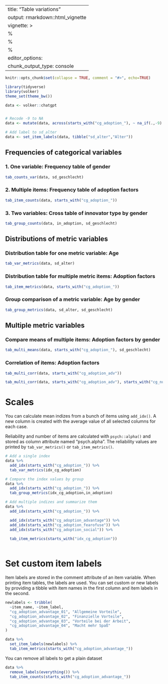 
---
title: "Table variations"
output: rmarkdown::html_vignette
vignette: >
  %\VignetteIndexEntry{Table variations}
  %\VignetteEncoding{UTF-8}
  %\VignetteEngine{knitr::rmarkdown}
editor_options: 
  chunk_output_type: console
---

```r

knitr::opts_chunk$set(collapse = TRUE, comment = "#>", echo=TRUE)

library(tidyverse)
library(volker)
theme_set(theme_bw())

data <- volker::chatgpt


# Recode -9 to NA
data <- mutate(data, across(starts_with("cg_adoption_"), ~ na_if(.,-9)  ))

# Add label to sd_alter
data <- set_item_labels(data, tibble("sd_alter","Alter")) 

```

## Frequencies of categorical variables

### 1. One variable: Frequency table of gender
```r

tab_counts_var(data, sd_geschlecht)
```

### 2. Multiple items: Frequency table of adoption factors
```r

tab_item_counts(data, starts_with("cg_adoption_"))

```


### 3. Two variables: Cross table of innovator type by gender

```r

tab_group_counts(data, in_adoption, sd_geschlecht)

```

## Distributions of metric variables

### Distribution table for one metric variable: Age
```r

tab_var_metrics(data, sd_alter)

```

### Distribution table for multiple metric items: Adoption factors
```r

tab_item_metrics(data, starts_with("cg_adoption_"))

```


### Group comparison of a metric variable: Age by gender

```r

tab_group_metrics(data, sd_alter, sd_geschlecht)

```

## Multiple metric variables

### Compare means of multiple items: Adoption factors by gender
```r

tab_multi_means(data, starts_with("cg_adoption_"), sd_geschlecht)

```

### Correlation of items: Adoption factors
```r

tab_multi_corr(data, starts_with("cg_adoption_adv"))

tab_multi_corr(data, starts_with("cg_adoption_adv"), starts_with("cg_nutzen"))

```

# Scales

You can calculate mean indizes from a bunch of items using `add_idx()`. 
A new column is created with the average value of all selected columns
for each case. 

Reliability and number of items are calculated with `psych::alpha()`
and stored as column attribute named "psych.alpha". The reliability values 
are printed by `tab_var_metrics()` or `tab_item_metrics()`.


```r

# Add a single index
data %>% 
  add_idx(starts_with("cg_adoption_")) %>% 
  tab_var_metrics(idx_cg_adoption)

# Compare the index values by group
data %>% 
  add_idx(starts_with("cg_adoption_")) %>% 
  tab_group_metrics(idx_cg_adoption,in_adoption)

```


```r

# Add multiple indizes and summarize them
data %>% 
  add_idx(starts_with("cg_adoption_")) %>% 

  add_idx(starts_with("cg_adoption_advantage")) %>%
  add_idx(starts_with("cg_adoption_fearofuse")) %>% 
  add_idx(starts_with("cg_adoption_social")) %>% 
  
  tab_item_metrics(starts_with("idx_cg_adoption"))
  
```


# Set custom item labels

Item labels are stored in the comment attribute of an item variable. 
When printing item tables, the labels are used. You can set custom or 
new labels by providing a tibble with item names in the first column
and item labels in the second.

```r

newlabels <- tribble(
  ~item_name, ~item_label,
  "cg_adoption_advantage_01", "Allgemeine Vorteile",
  "cg_adoption_advantage_02", "Finanzielle Vorteile",
  "cg_adoption_advantage_03", "Vorteile bei der Arbeit",
  "cg_adoption_advantage_04", "Macht mehr Spaß"
)

data %>% 
  set_item_labels(newlabels) %>% 
  tab_item_metrics(starts_with("cg_adoption_advantage_"))


```


You can remove all labels to get a plain dataset

```r

data %>% 
  remove_labels(everything()) %>% 
  tab_item_counts(starts_with("cg_adoption_advantage_"))


```

